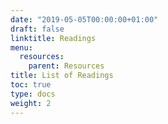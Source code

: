 ```yaml
---
date: "2019-05-05T00:00:00+01:00"
draft: false
linktitle: Readings
menu:
  resources:
    parent: Resources
title: List of Readings
toc: true
type: docs
weight: 2
---
```

